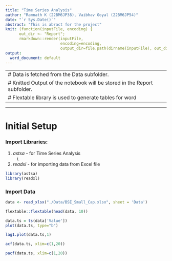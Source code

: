 ```yaml
---
title: "Time Series Analysis"
author: "Ramnath K (22BM6JP38), Vaibhav Goyal (22BM6JP54)"
date: "`r Sys.Date()`"
abstract: "This is abract for the project"
knit: (function(inputFile, encoding) {
      out_dir <- "Report";
      rmarkdown::render(inputFile,
                        encoding=encoding,
                        output_dir=file.path(dirname(inputFile), out_dir))})
output:
  word_document: default
---
```


---
# Data is fetched from the Data subfolder.
# Knitted Output of the notebook will be stored in the Report subfolder.
# Flextable library is used to generate tables for word
---

***

# Initial Setup

### Import Libraries:

1.  *astsa* - for Time Series Analysis
    i.
2.  *readxl* - for importing data from Excel file
```r
library(astsa)
library(readxl)
```

### Import Data

```r
data <- read_xlsx("./Data/BSE_Small_Cap.xlsx", sheet = 'Data')
```

```r
flextable::flextable(head(data, 10))
```

```r
data.ts = ts(data['Value'])
plot(data.ts, type="b") 
```

```r
lag1.plot(data.ts,1)
```
```r
acf(data.ts, xlim=c(1,20))
```

```r
pacf(data.ts, xlim=c(1,20))
```
